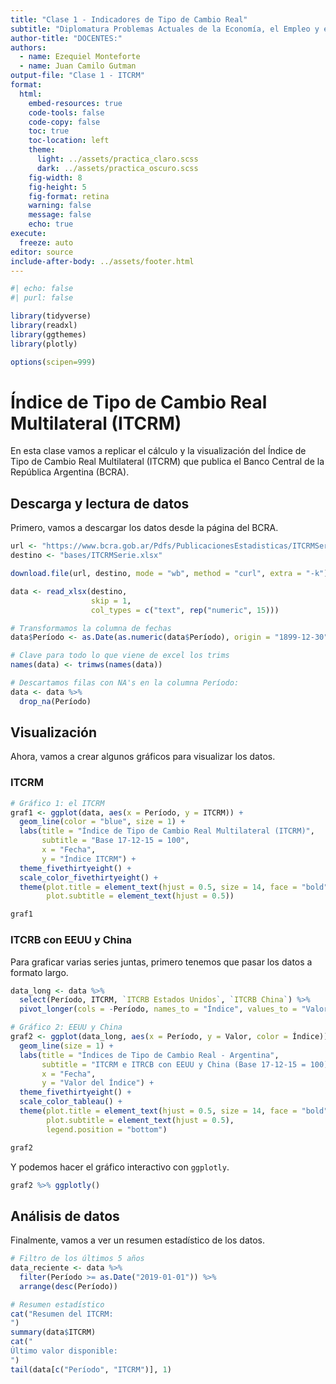 ```yaml
---
title: "Clase 1 - Indicadores de Tipo de Cambio Real"
subtitle: "Diplomatura Problemas Actuales de la Economía, el Empleo y el Comercio (CEPED FCE - UBA)"
author-title: "DOCENTES:" 
authors:
  - name: Ezequiel Monteforte
  - name: Juan Camilo Gutman
output-file: "Clase 1 - ITCRM" 
format:
  html:
    embed-resources: true
    code-tools: false
    code-copy: false
    toc: true
    toc-location: left
    theme: 
      light: ../assets/practica_claro.scss
      dark: ../assets/practica_oscuro.scss
    fig-width: 8
    fig-height: 5
    fig-format: retina
    warning: false
    message: false
    echo: true
execute:
  freeze: auto
editor: source
include-after-body: ../assets/footer.html
---
```


```r
#| echo: false
#| purl: false

library(tidyverse)
library(readxl)
library(ggthemes)
library(plotly)

options(scipen=999)
```

# Índice de Tipo de Cambio Real Multilateral (ITCRM)

En esta clase vamos a replicar el cálculo y la visualización del Índice de Tipo de Cambio Real Multilateral (ITCRM) que publica el Banco Central de la República Argentina (BCRA).

## Descarga y lectura de datos

Primero, vamos a descargar los datos desde la página del BCRA.

```r
url <- "https://www.bcra.gob.ar/Pdfs/PublicacionesEstadisticas/ITCRMSerie.xlsx"
destino <- "bases/ITCRMSerie.xlsx"

download.file(url, destino, mode = "wb", method = "curl", extra = "-k")

data <- read_xlsx(destino, 
                  skip = 1,
                  col_types = c("text", rep("numeric", 15)))

# Transformamos la columna de fechas
data$Período <- as.Date(as.numeric(data$Período), origin = "1899-12-30")

# Clave para todo lo que viene de excel los trims
names(data) <- trimws(names(data))

# Descartamos filas con NA's en la columna Período:
data <- data %>% 
  drop_na(Período)
```

## Visualización

Ahora, vamos a crear algunos gráficos para visualizar los datos.

### ITCRM

```r
# Gráfico 1: el ITCRM
graf1 <- ggplot(data, aes(x = Período, y = ITCRM)) +
  geom_line(color = "blue", size = 1) +
  labs(title = "Índice de Tipo de Cambio Real Multilateral (ITCRM)",
       subtitle = "Base 17-12-15 = 100",
       x = "Fecha",
       y = "Índice ITCRM") +
  theme_fivethirtyeight() +
  scale_color_fivethirtyeight() +
  theme(plot.title = element_text(hjust = 0.5, size = 14, face = "bold"),
        plot.subtitle = element_text(hjust = 0.5))

graf1
```

### ITCRB con EEUU y China

Para graficar varias series juntas, primero tenemos que pasar los datos a formato largo.

```r
data_long <- data %>%
  select(Período, ITCRM, `ITCRB Estados Unidos`, `ITCRB China`) %>%
  pivot_longer(cols = -Período, names_to = "Índice", values_to = "Valor")

# Gráfico 2: EEUU y China
graf2 <- ggplot(data_long, aes(x = Período, y = Valor, color = Índice)) +
  geom_line(size = 1) +
  labs(title = "Índices de Tipo de Cambio Real - Argentina",
       subtitle = "ITCRM e ITRCB con EEUU y China (Base 17-12-15 = 100)",
       x = "Fecha",
       y = "Valor del Índice") +
  theme_fivethirtyeight() +
  scale_color_tableau() +
  theme(plot.title = element_text(hjust = 0.5, size = 14, face = "bold"),
        plot.subtitle = element_text(hjust = 0.5),
        legend.position = "bottom")

graf2
```

Y podemos hacer el gráfico interactivo con `ggplotly`.

```r
graf2 %>% ggplotly()
```

## Análisis de datos

Finalmente, vamos a ver un resumen estadístico de los datos.

```r
# Filtro de los últimos 5 años
data_reciente <- data %>%
  filter(Período >= as.Date("2019-01-01")) %>% 
  arrange(desc(Período))

# Resumen estadístico
cat("Resumen del ITCRM:
")
summary(data$ITCRM)
cat("
Último valor disponible:
")
tail(data[c("Período", "ITCRM")], 1)
```
